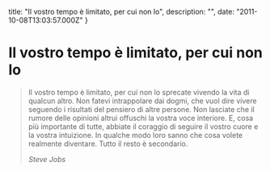 


  title: "Il vostro tempo è limitato, per cui non lo",
  description: "",
  date: "2011-10-08T13:03:57.000Z"
}


# Il vostro tempo è limitato, per cui non lo


<blockquote>
  <p>Il vostro tempo è limitato, per cui non lo sprecate vivendo la vita di qualcun altro. Non fatevi intrappolare dai dogmi, che vuol dire vivere seguendo i risultati del pensiero di altre persone. Non lasciate che il rumore delle opinioni altrui offuschi la vostra voce interiore. E, cosa più importante di tutte, abbiate il coraggio di seguire il vostro cuore e la vostra intuizione. In qualche modo loro sanno che cosa volete realmente diventare. Tutto il resto è secondario.</p>
  <em>Steve Jobs</em>
</blockquote>
    
  